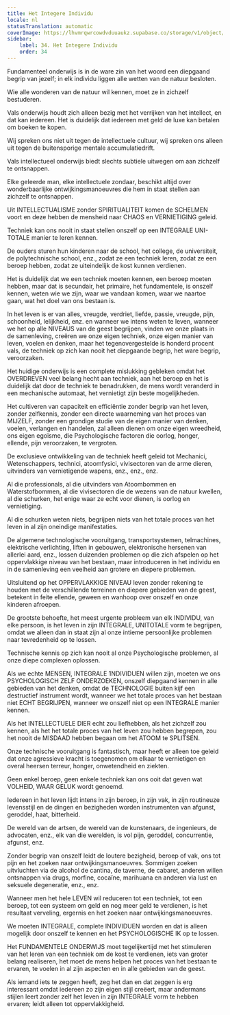 ```yaml
---
title: Het Integere Individu
locale: nl
statusTranslation: automatic
coverImage: https://lhvmrqwrcowdvduuaukz.supabase.co/storage/v1/object/public/strapi-uploads/small_cover-educacion-fundamental.webp-2d51a7828a2b1309555be27f7e2a61a0.webp
sidebar:
    label: 34. Het Integere Individu
    order: 34
---
```

Fundamenteel onderwijs is in de ware zin van het woord een diepgaand begrip van jezelf; in elk individu liggen alle wetten van de natuur besloten.

Wie alle wonderen van de natuur wil kennen, moet ze in zichzelf bestuderen.

Vals onderwijs houdt zich alleen bezig met het verrijken van het intellect, en dat kan iedereen. Het is duidelijk dat iedereen met geld de luxe kan betalen om boeken te kopen.

Wij spreken ons niet uit tegen de intellectuele cultuur, wij spreken ons alleen uit tegen de buitensporige mentale accumulatiedrift.

Vals intellectueel onderwijs biedt slechts subtiele uitwegen om aan zichzelf te ontsnappen.

Elke geleerde man, elke intellectuele zondaar, beschikt altijd over wonderbaarlijke ontwijkingsmanoeuvres die hem in staat stellen aan zichzelf te ontsnappen.

Uit INTELLECTUALISME zonder SPIRITUALITEIT komen de SCHELMEN voort en deze hebben de mensheid naar CHAOS en VERNIETIGING geleid.

Techniek kan ons nooit in staat stellen onszelf op een INTEGRALE UNI-TOTALE manier te leren kennen.

De ouders sturen hun kinderen naar de school, het college, de universiteit, de polytechnische school, enz., zodat ze een techniek leren, zodat ze een beroep hebben, zodat ze uiteindelijk de kost kunnen verdienen.

Het is duidelijk dat we een techniek moeten kennen, een beroep moeten hebben, maar dat is secundair, het primaire, het fundamentele, is onszelf kennen, weten wie we zijn, waar we vandaan komen, waar we naartoe gaan, wat het doel van ons bestaan is.

In het leven is er van alles, vreugde, verdriet, liefde, passie, vreugde, pijn, schoonheid, lelijkheid, enz. en wanneer we intens weten te leven, wanneer we het op alle NIVEAUS van de geest begrijpen, vinden we onze plaats in de samenleving, creëren we onze eigen techniek, onze eigen manier van leven, voelen en denken, maar het tegenovergestelde is honderd procent vals, de techniek op zich kan nooit het diepgaande begrip, het ware begrip, veroorzaken.

Het huidige onderwijs is een complete mislukking gebleken omdat het OVERDREVEN veel belang hecht aan techniek, aan het beroep en het is duidelijk dat door de techniek te benadrukken, de mens wordt veranderd in een mechanische automaat, het vernietigt zijn beste mogelijkheden.

Het cultiveren van capaciteit en efficiëntie zonder begrip van het leven, zonder zelfkennis, zonder een directe waarneming van het proces van MIJZELF, zonder een grondige studie van de eigen manier van denken, voelen, verlangen en handelen, zal alleen dienen om onze eigen wreedheid, ons eigen egoïsme, die Psychologische factoren die oorlog, honger, ellende, pijn veroorzaken, te vergroten.

De exclusieve ontwikkeling van de techniek heeft geleid tot Mechanici, Wetenschappers, technici, atoomfysici, vivisectoren van de arme dieren, uitvinders van vernietigende wapens, enz., enz., enz.

Al die professionals, al die uitvinders van Atoombommen en Waterstofbommen, al die vivisectoren die de wezens van de natuur kwellen, al die schurken, het enige waar ze echt voor dienen, is oorlog en vernietiging.

Al die schurken weten niets, begrijpen niets van het totale proces van het leven in al zijn oneindige manifestaties.

De algemene technologische vooruitgang, transportsystemen, telmachines, elektrische verlichting, liften in gebouwen, elektronische hersenen van allerlei aard, enz., lossen duizenden problemen op die zich afspelen op het oppervlakkige niveau van het bestaan, maar introduceren in het individu en in de samenleving een veelheid aan grotere en diepere problemen.

Uitsluitend op het OPPERVLAKKIGE NIVEAU leven zonder rekening te houden met de verschillende terreinen en diepere gebieden van de geest, betekent in feite ellende, geween en wanhoop over onszelf en onze kinderen afroepen.

De grootste behoefte, het meest urgente probleem van elk INDIVIDU, van elke persoon, is het leven in zijn INTEGRALE, UNITOTALE vorm te begrijpen, omdat we alleen dan in staat zijn al onze intieme persoonlijke problemen naar tevredenheid op te lossen.

Technische kennis op zich kan nooit al onze Psychologische problemen, al onze diepe complexen oplossen.

Als we echte MENSEN, INTEGRALE 1NDIVIDUEN willen zijn, moeten we ons PSYCHOLOGISCH ZELF ONDERZOEKEN, onszelf diepgaand kennen in alle gebieden van het denken, omdat de TECHNOLOGIE buiten kijf een destructief instrument wordt, wanneer we het totale proces van het bestaan niet ECHT BEGRIJPEN, wanneer we onszelf niet op een INTEGRALE manier kennen.

Als het INTELLECTUELE DIER echt zou liefhebben, als het zichzelf zou kennen, als het het totale proces van het leven zou hebben begrepen, zou het nooit de MISDAAD hebben begaan om het ATOOM te SPLITSEN.

Onze technische vooruitgang is fantastisch, maar heeft er alleen toe geleid dat onze agressieve kracht is toegenomen om elkaar te vernietigen en overal heersen terreur, honger, onwetendheid en ziekten.

Geen enkel beroep, geen enkele techniek kan ons ooit dat geven wat VOLHEID, WAAR GELUK wordt genoemd.

Iedereen in het leven lijdt intens in zijn beroep, in zijn vak, in zijn routineuze levensstijl en de dingen en bezigheden worden instrumenten van afgunst, geroddel, haat, bitterheid.

De wereld van de artsen, de wereld van de kunstenaars, de ingenieurs, de advocaten, enz., elk van die werelden, is vol pijn, geroddel, concurrentie, afgunst, enz.

Zonder begrip van onszelf leidt de loutere bezigheid, beroep of vak, ons tot pijn en het zoeken naar ontwijkingsmanoeuvres. Sommigen zoeken uitvluchten via de alcohol de cantina, de taverne, de cabaret, anderen willen ontsnappen via drugs, morfine, cocaïne, marihuana en anderen via lust en seksuele degeneratie, enz., enz.

Wanneer men het hele LEVEN wil reduceren tot een techniek, tot een beroep, tot een systeem om geld en nog meer geld te verdienen, is het resultaat verveling, ergernis en het zoeken naar ontwijkingsmanoeuvres.

We moeten INTEGRALE, complete INDIVIDUEN worden en dat is alleen mogelijk door onszelf te kennen en het PSYCHOLOGISCHE IK op te lossen.

Het FUNDAMENTELE ONDERWIJS moet tegelijkertijd met het stimuleren van het leren van een techniek om de kost te verdienen, iets van groter belang realiseren, het moet de mens helpen het proces van het bestaan te ervaren, te voelen in al zijn aspecten en in alle gebieden van de geest.

Als iemand iets te zeggen heeft, zeg het dan en dat zeggen is erg interessant omdat iedereen zo zijn eigen stijl creëert, maar andermans stijlen leert zonder zelf het leven in zijn INTEGRALE vorm te hebben ervaren; leidt alleen tot oppervlakkigheid.

